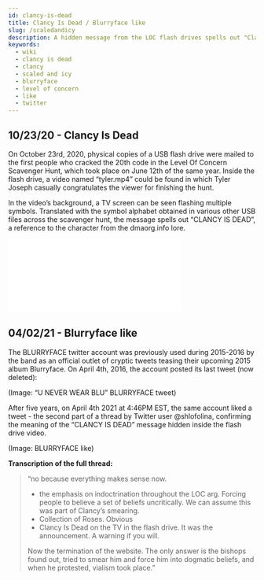 ```yaml
---
id: clancy-is-dead
title: Clancy Is Dead / Blurryface like
slug: /scaledandicy
description: A hidden message from the LOC flash drives spells out "Clancy Is Dead", later addressed by a twitter like on the BLURRYFACE account.
keywords:
  - wiki
  - clancy is dead
  - clancy
  - scaled and icy
  - blurryface
  - level of concern
  - like
  - twitter
---
```


## 10/23/20 - Clancy Is Dead

On October 23rd, 2020, physical copies of a USB flash drive were mailed to the first people who cracked the 20th code in the Level Of Concern Scavenger Hunt, which took place on June 12th of the same year. Inside the flash drive, a video named “tyler.mp4” could be found in which Tyler Joseph casually congratulates the viewer for finishing the hunt.

In the video’s background, a TV screen can be seen flashing multiple symbols. Translated with the symbol alphabet obtained in various other USB files across the scavenger hunt, the message spells out “CLANCY IS DEAD”, a reference to the character from the dmaorg.info lore.

<iframe src="www.youtube.com/embed/watch?v=u-rfnVuizQE" frameborder="0" allowfullscreen width="70%"></iframe>

## 04/02/21 - Blurryface like

The BLURRYFACE twitter account was previously used during 2015-2016 by the band as an official outlet of cryptic tweets teasing their upcoming 2015 album Blurryface. On April 4th, 2016, the account posted its last tweet (now deleted):

(Image: “U NEVER WEAR BLU” BLURRYFACE tweet)

After five years, on April 4th 2021 at 4:46PM EST, the same account liked a tweet - the second part of a thread by Twitter user @shlofolina, confirming the meaning of the “CLANCY IS DEAD” message hidden inside the flash drive video.

(Image: BLURRYFACE like)

**Transcription of the full thread:**

> “no because everything makes sense now. 
> 
> - the emphasis on indoctrination throughout the LOC arg. Forcing people to believe a set of beliefs uncritically. We can assume this was part of Clancy’s smearing. 
> - Collection of Roses. Obvious
> - Clancy Is Dead on the TV in the flash drive. It was the announcement. A warning if you will.
> 
> Now the termination of the website. The only answer is the bishops found out, tried to smear him and force him into dogmatic beliefs, and when he protested, vialism took place.”
